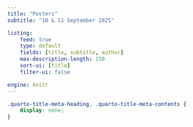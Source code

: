 ```yaml
---
title: "Posters"
subtitle: "10 & 11 September 2025"

listing:
    feed: true
    type: default
    fields: [title, subtitle, author]
    max-description-length: 150
    sort-ui: [title]
    filter-ui: false

engine: knitr
---
```


```css
.quarto-title-meta-heading, .quarto-title-meta-contents {
    display: none;
}
```
